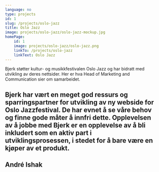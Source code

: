 ```yaml
---
language: no
type: projects
id: 1
slug: /projects/oslo-jazz
title: Oslo Jazz
image: projects/oslo-jazz/oslo-jazz-mockup.jpg
homePage:
    id: 1
    image: projects/oslo-jazz/oslo-jazz.png
    linkTo: /projects/oslo-jazz
    linkText: Oslo Jazz
---
```


Bjerk støtter kultur- og musikkfestivalen Oslo Jazz og har bidratt med
utvikling av deres nettsider. Her er hva Head of Marketing and
Communication sier om samarbeidet.
<h2 withQuotes={true}>
    Bjerk har vært en meget god ressurs og sparringspartner for utvikling
    av ny webside for Oslo Jazzfestival. De har evnet å se våre behov og
    finne gode måter å innfri dette. Opplevelsen av å jobbe med Bjerk er
    en opplevelse av å bli inkludert som en aktiv part i
    utviklingsprosessen, i stedet for å bare være en kjøper av et produkt.
</h2>
<h2 style={{ color: '#4ecca3' }}>
    André Ishak
</h2>
